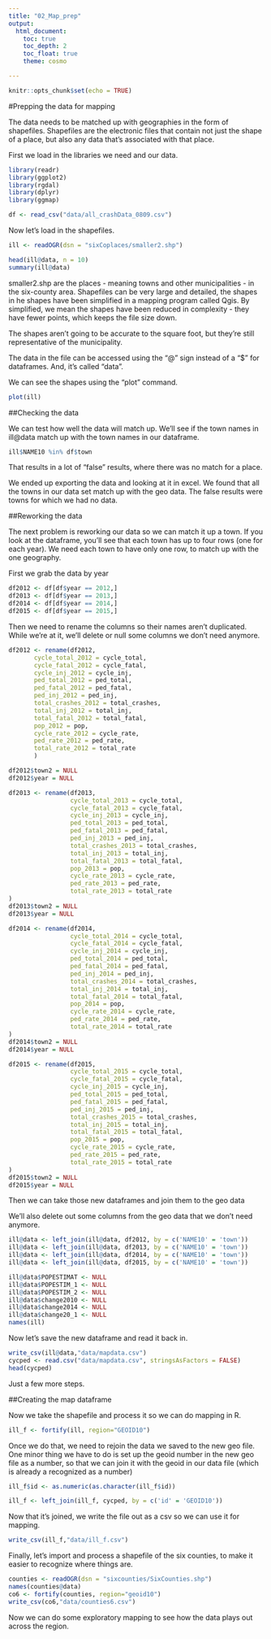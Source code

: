 ```yaml
---
title: "02_Map_prep"
output:
  html_document: 
    toc: true
    toc_depth: 2
    toc_float: true
    theme: cosmo

---
```


```r
knitr::opts_chunk$set(echo = TRUE)
```

#Prepping the data for mapping

The data needs to be matched up with geographies in the form of shapefiles. Shapefiles are the electronic files that contain not just the shape of a place, but also any data that's associated with that place.

First we load in the libraries we need and our data.

```r

library(readr)
library(ggplot2)
library(rgdal)
library(dplyr)
library(ggmap)

df <- read_csv("data/all_crashData_0809.csv")

```

Now let's load in the shapefiles.

```r

ill <- readOGR(dsn = "sixCoplaces/smaller2.shp")

head(ill@data, n = 10)
summary(ill@data)

```

smaller2.shp are the places - meaning towns and other municipalities - in the six-county area. Shapefiles can be very large and detailed, the shapes in he shapes have been simplified in a mapping program called Qgis. By simplified, we mean the shapes have been reduced in complexity - they have fewer points, which keeps the file size down.

The shapes aren't going to be accurate to the square foot, but they're still representative of the municipality.

The data in the file can be accessed using the "@" sign instead of a "$" for dataframes. And, it's called "data".

We can see the shapes using the "plot" command.

```r

plot(ill)

```

##Checking the data

We can test how well the data will match up. We'll see if the town names in ill@data match up with the town names in our dataframe.

```r

ill$NAME10 %in% df$town

```

That results in a lot of "false" results, where there was no match for a place.

We ended up exporting the data and looking at it in excel. We found that all the towns in our data set match up with the geo data. The false results were towns for which we had no data.

##Reworking the data

The next problem is reworking our data so we can match it up a town. If you look at the dataframe, you'll see that each town has up to four rows (one for each year). We need each town to have only one row, to match up with the one geography.

First we grab the data by year

```r

df2012 <- df[df$year == 2012,]
df2013 <- df[df$year == 2013,]
df2014 <- df[df$year == 2014,]
df2015 <- df[df$year == 2015,]

```

Then we need to rename the columns so their names aren't duplicated. While we're at it, we'll delete or null some columns we don't need anymore.

```r

df2012 <- rename(df2012, 
       cycle_total_2012 = cycle_total,
       cycle_fatal_2012 = cycle_fatal,
       cycle_inj_2012 = cycle_inj,
       ped_total_2012 = ped_total,
       ped_fatal_2012 = ped_fatal,
       ped_inj_2012 = ped_inj,
       total_crashes_2012 = total_crashes,
       total_inj_2012 = total_inj,
       total_fatal_2012 = total_fatal,
       pop_2012 = pop,
       cycle_rate_2012 = cycle_rate,
       ped_rate_2012 = ped_rate,
       total_rate_2012 = total_rate
       )

df2012$town2 = NULL
df2012$year = NULL

df2013 <- rename(df2013, 
                 cycle_total_2013 = cycle_total,
                 cycle_fatal_2013 = cycle_fatal,
                 cycle_inj_2013 = cycle_inj,
                 ped_total_2013 = ped_total,
                 ped_fatal_2013 = ped_fatal,
                 ped_inj_2013 = ped_inj,
                 total_crashes_2013 = total_crashes,
                 total_inj_2013 = total_inj,
                 total_fatal_2013 = total_fatal,
                 pop_2013 = pop,
                 cycle_rate_2013 = cycle_rate,
                 ped_rate_2013 = ped_rate,
                 total_rate_2013 = total_rate
)
df2013$town2 = NULL
df2013$year = NULL

df2014 <- rename(df2014, 
                 cycle_total_2014 = cycle_total,
                 cycle_fatal_2014 = cycle_fatal,
                 cycle_inj_2014 = cycle_inj,
                 ped_total_2014 = ped_total,
                 ped_fatal_2014 = ped_fatal,
                 ped_inj_2014 = ped_inj,
                 total_crashes_2014 = total_crashes,
                 total_inj_2014 = total_inj,
                 total_fatal_2014 = total_fatal,
                 pop_2014 = pop,
                 cycle_rate_2014 = cycle_rate,
                 ped_rate_2014 = ped_rate,
                 total_rate_2014 = total_rate
)
df2014$town2 = NULL
df2014$year = NULL

df2015 <- rename(df2015, 
                 cycle_total_2015 = cycle_total,
                 cycle_fatal_2015 = cycle_fatal,
                 cycle_inj_2015 = cycle_inj,
                 ped_total_2015 = ped_total,
                 ped_fatal_2015 = ped_fatal,
                 ped_inj_2015 = ped_inj,
                 total_crashes_2015 = total_crashes,
                 total_inj_2015 = total_inj,
                 total_fatal_2015 = total_fatal,
                 pop_2015 = pop,
                 cycle_rate_2015 = cycle_rate,
                 ped_rate_2015 = ped_rate,
                 total_rate_2015 = total_rate
)
df2015$town2 = NULL
df2015$year = NULL

```

Then we can take those new dataframes and join them to the geo data

We'll also delete out some columns from the geo data that we don't need anymore.

```r

ill@data <- left_join(ill@data, df2012, by = c('NAME10' = 'town'))
ill@data <- left_join(ill@data, df2013, by = c('NAME10' = 'town'))
ill@data <- left_join(ill@data, df2014, by = c('NAME10' = 'town'))
ill@data <- left_join(ill@data, df2015, by = c('NAME10' = 'town'))

ill@data$POPESTIMAT <- NULL
ill@data$POPESTIM_1 <- NULL
ill@data$POPESTIM_2 <- NULL
ill@data$change2010 <- NULL
ill@data$change2014 <- NULL
ill@data$change20_1 <- NULL
names(ill)

```

Now let's save the new dataframe and read it back in.

```r

write_csv(ill@data,"data/mapdata.csv")
cycped <- read.csv("data/mapdata.csv", stringsAsFactors = FALSE)
head(cycped)

```

Just a few more steps. 

##Creating the map dataframe

Now we take the shapefile and process it so we can do mapping in R.

```r

ill_f <- fortify(ill, region="GEOID10")

```

Once we do that, we need to rejoin the data we saved to the new geo file. One minor thing we have to do is set up the geoid number in the new geo file as a number, so that we can join it with the geoid in our data file (which is already a recognized as a number)

```r

ill_f$id <- as.numeric(as.character(ill_f$id))

ill_f <- left_join(ill_f, cycped, by = c('id' = 'GEOID10'))

```

Now that it's joined, we write the file out as a csv so we can use it for mapping.

```r

write_csv(ill_f,"data/ill_f.csv")

```


Finally, let's import and process a shapefile of the six counties, to make it easier to recognize where things are.

```r

counties <- readOGR(dsn = "sixcounties/SixCounties.shp")
names(counties@data)
co6 <- fortify(counties, region="geoid10")
write_csv(co6,"data/counties6.csv")

```

Now we can do some exploratory mapping to see how the data plays out across the region. 

